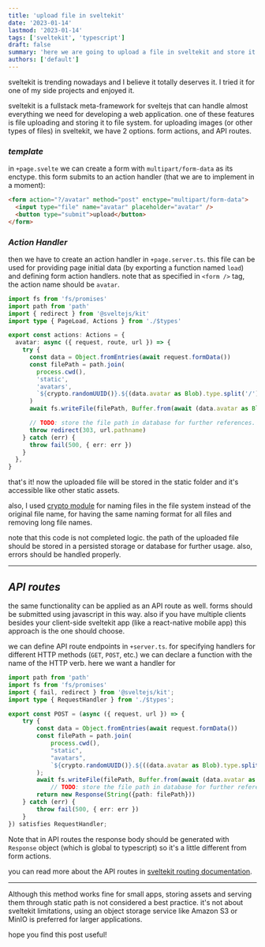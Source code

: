 ```yaml
---
title: 'upload file in sveltekit'
date: '2023-01-14'
lastmod: '2023-01-14'
tags: ['sveltekit', 'typescript']
draft: false
summary: 'here we are going to upload a file in sveltekit and store it in static folder using api routes and form actions.'
authors: ['default']
---
```


sveltekit is trending nowadays and I believe it totally deserves it. I tried it for one of my side projects and enjoyed it.

sveltekit is a fullstack meta-framework for sveltejs that can handle almost everything we need for developing a web application. one of these features is file uploading and storing it to file system.
for uploading images (or other types of files) in sveltekit, we have 2 options. form actions, and API routes.

### _template_

in `+page.svelte` we can create a form with `multipart/form-data` as its enctype. this form submits to an action handler (that we are to implement in a moment):

```html
<form action="?/avatar" method="post" enctype="multipart/form-data">
  <input type="file" name="avatar" placeholder="avatar" />
  <button type="submit">upload</button>
</form>
```

### _Action Handler_

then we have to create an action handler in `+page.server.ts`. this file can be used for providing page initial data (by exporting a function named `load`) and defining form action handlers.
note that as specified in `<form />` tag, the action name should be `avatar`.

```ts
import fs from 'fs/promises'
import path from 'path'
import { redirect } from '@sveltejs/kit'
import type { PageLoad, Actions } from './$types'

export const actions: Actions = {
  avatar: async ({ request, route, url }) => {
    try {
      const data = Object.fromEntries(await request.formData())
      const filePath = path.join(
        process.cwd(),
        'static',
        'avatars',
        `${crypto.randomUUID()}.${(data.avatar as Blob).type.split('/')[1]}`
      )
      await fs.writeFile(filePath, Buffer.from(await (data.avatar as Blob).arrayBuffer()))

      // TODO: store the file path in database for further references.
      throw redirect(303, url.pathname)
    } catch (err) {
      throw fail(500, { err: err })
    }
  },
}
```

that's it! now the uploaded file will be stored in the static folder and it's accessible like other static assets.

also, I used [crypto module](https://developer.mozilla.org/en-US/docs/Web/API/Web_Crypto_API) for naming files in the file system instead of the original file name, for having the same naming format for all files and removing long file names.

note that this code is not completed logic. the path of the uploaded file should be stored in a persisted storage or database for further usage. also, errors should be handled properly.

---

## _API routes_

the same functionality can be applied as an API route as well. forms should be submitted using javascript in this way. also if you have multiple clients besides your client-side sveltekit app (like a react-native mobile app) this approach is the one should choose.

we can define API route endpoints in `+server.ts`. for specifying handlers for different HTTP methods (`GET`, `POST`, etc.) we can declare a function with the name of the HTTP verb. here we want a handler for

```ts
import path from 'path'
import fs from 'fs/promises'
import { fail, redirect } from '@sveltejs/kit';
import type { RequestHandler } from './$types';

export const POST = (async ({ request, url }) => {
    try {
        const data = Object.fromEntries(await request.formData())
        const filePath = path.join(
            process.cwd(),
            "static",
            "avatars",
            `${crypto.randomUUID()}.${((data.avatar as Blob).type.split("/")[1])}`
        );
        await fs.writeFile(filePath, Buffer.from(await (data.avatar as Blob).arrayBuffer()))
            // TODO: store the file path in database for further references.
        return new Response(String({path: filePath}))
    } catch (err) {
        throw fail(500, { err: err })
    }
}) satisfies RequestHandler;
```

Note that in API routes the response body should be generated with `Response` object (which is global to typescript) so it's a little different from form actions.

you can read more about the API routes in [sveltekit routing documentation](https://kit.svelte.dev/docs/routing#server).

---

Although this method works fine for small apps, storing assets and serving them through static path is not considered a best practice. it's not about sveltekit limitations, using an object storage service like Amazon S3 or MinIO is preferred for larger applications.

hope you find this post useful!
